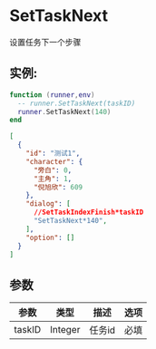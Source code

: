 
# SetTaskNext
设置任务下一个步骤
## 实例:
<Tabs>
  <TabItem value="lua" label="Lua" default>

```lua
function (runner,env)
  -- runner.SetTaskNext(taskID)
  runner.SetTaskNext(140)
end
```

  </TabItem>

  <TabItem value="json" label="Json">

```json
[
  {
    "id": "测试1",
    "character": {
      "旁白": 0,
      "主角": 1,
      "倪旭欣": 609
    },
    "dialog": [
	  //SetTaskIndexFinish*taskID
      "SetTaskNext*140",
    ],
    "option": []
  }
]
```

  </TabItem>
</Tabs>




## 参数
| 参数        | 类型      | 描述   | 选项  |
|-----------|---------|------|-----|
| taskID    | Integer | 任务id | 必填  |
